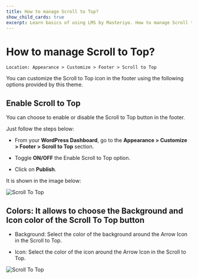 ---
title: How to manage Scroll to Top?
show_child_cards: true
excerpt: Learn basics of using LMS by Masteriyo. How to manage Scroll to Top.
---

# How to manage Scroll to Top?

    Location: Appearance > Customize > Footer > Scroll to Top

You can customize the Scroll to Top icon in the footer using the following options provided by this theme.

## Enable Scroll to Top

You can choose to enable or disable the Scroll to Top button in the footer.

Just follow the steps below:

- From your **WordPress Dashboard**, go to the **Appearance > Customize > Footer > Scroll to Top** section.

- Toggle **ON/OFF** the Enable Scroll to Top option.

- Click on **Publish**.

It is shown in the image below:

![Scroll To Top](https://user-images.githubusercontent.com/109593521/183595366-6dc6b73e-4381-4f07-9598-370bd442ad39.png)

## Colors: It allows to choose the Background and Icon color of the Scroll To Top button

- Background: Select the color of the background around the Arrow Icon in the Scroll to Top.

- Icon: Select the color of the icon around the Arrow Icon in the Scroll to Top.

![Scroll To Top](https://user-images.githubusercontent.com/109593521/183594957-58c954d4-aef6-485a-b889-6f4d0fadf13a.gif)

